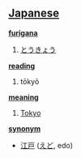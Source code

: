 == [[Japanese]] ==                                          

'''[[furigana]]'''
# [[とうきょう]]

'''[[reading]]'''
# tōkyō

'''[[meaning]]'''
# [[Tokyo]]

'''[[synonym]]'''
* [[江戸]] ([[えど]], edo)